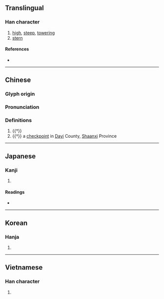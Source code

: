 {{character info/new}}
==Translingual==

===Han character===
{{Han char|rn=32|rad=土|as=07|sn=10|four=|canj=GICE|ids=⿰土夋}}

# [[high]], [[steep]], [[towering]]
# [[stern]]

====References====
* {{Han ref|kx=0229.250|dkj=05113|dj=0465.150|hdz=10448.010|uh=57C8|ud=22472}}

----
==Chinese==
{{zh-forms}}

===Glyph origin===
{{Han etym}}

===Pronunciation===
{{zh-pron
|m=xùn,jùn
|c=seon3
|mc=y
|oc=y
|cat=n
}}

===Definitions===
{{zh-hanzi}}

# {{†}} {{zh-alt-form|峻}}
# {{†}} a [[checkpoint]] in [[Dayi]] County, [[Shaanxi]] Province
----

==Japanese==

===Kanji===
{{ja-kanji|grade=|rs=土07}}

# {{rfdef|ja|sort=土07}}

====Readings====
* {{ja-readings|on=[[しゅん]] (shun)|kun=[[そばだつ]] (sobadatsu)}}

----

==Korean==

===Hanja===
{{ko-hanja|hangeul=준|rv=jun|mr=chun}}

# {{rfdef|ko|sort=土07}}


----

==Vietnamese==

===Han character===
{{vi-hantu|[[thoạ]]|rs=土07}}

# {{rfdef|vi|sort=土07}}